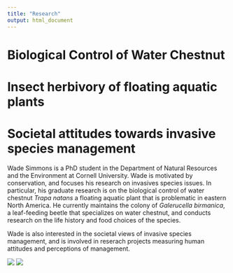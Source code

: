 ```yaml
---
title: "Research"
output: html_document
---
```


# Biological Control of Water Chestnut

# Insect herbivory of floating aquatic plants

# Societal attitudes towards invasive species management 


Wade Simmons is a PhD student in the Department of Natural Resources and the Environment at Cornell University. Wade is motivated by conservation, and focuses his research on invasives species issues. In particular, his graduate research is on the biological control of water chestnut *Trapa natans* a floating aquatic plant that is problematic in eastern North America. He currently maintains the colony of *Galerucella birmanica*, a leaf-feeding beetle that specializes on water chestnut, and conducts research on the life history and food choices of the species.

Wade is also interested in the societal views of invasive species management, and is involved in reserach projects measuring human attitudes and perceptions of management. 

![](Photos/Standing.in.BS.jpg)
![](Photos/Standing.in.Trapa.jpg)
